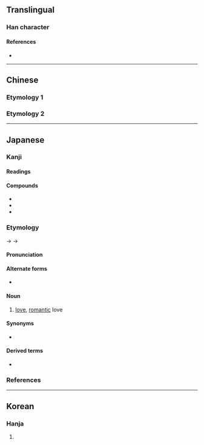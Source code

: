 {{also|戀}}
{{character info/new}}
==Translingual==
{{ja-forms|恋|恋|[[戀]]}}

===Han character===
{{Han char|rn=61|rad=心|as=06|sn=10|four=00333|canj=YCP|ids=⿱亦心}}

====References====
* {{Han ref|kx=0383.360|dkj=10537|dj=0714.120|hdz=42292.070|uh=604B|ud=24651}}

----

==Chinese==

===Etymology 1===
{{zh-see|戀|sv}}

===Etymology 2===
{{zh-see|甚|v}}

----

==Japanese==
{{ja-kanji forms|恋|戀}}

===Kanji===
{{ja-kanji|rs=心06|kyu=戀}}

====Readings====
{{ja-readings
|goon=れん
|kanon=れん
|kun=こい-<こひ-, こい-し.い<こひ-し.い, こ-う<こ-ふ
}}

====Compounds====
* {{ja-r|恋愛|れんあい}}
* {{ja-r|恋慕|れんぼ}}
* {{ja-r|恋人|こいびと}}

===Etymology===
{{ja-kanjitab|こい|yomi=k}}
{{IPAchar|/kopi<sub>1</sub>/}} → {{IPAchar|/koɸi/}} → {{IPAchar|/koi/}}

====Pronunciation====
{{ja-pron|yomi=k|こい|acc=1|acc_ref=DJR,NHK}}

====Alternate forms====
* {{ja-l|恋い}}

====Noun====
{{ja-noun|kyu=戀|こい|hhira=こひ}}

# [[love]], [[romantic]] love

====Synonyms====
* {{ja-r|愛|あい}}

====Derived terms====
* {{ja-r|恋する|こいする}}

===References===
<references/>

----

==Korean==

===Hanja===
{{ko-hanja|hangeul=[[련]]>[[연]]|eumhun=|rv=ryeon>yeon|mr=ryŏn>yŏn|y=lyen>yen}}

# {{defn|lang=ko|sort=心06}}